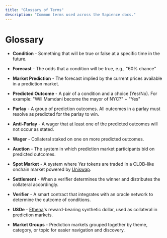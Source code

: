 ```yaml
---
title: "Glossary of Terms"
description: "Common terms used across the Sapience docs."
---
```


# Glossary

- **Condition** - Something that will be true or false at a specific time in the future.

- **Forecast** - The odds that a condition will be true, e.g., "60% chance"

- **Market Prediction** - The forecast implied by the current prices available in a prediction market.

- **Predicted Outcome** - A pair of a condition and a choice (Yes/No). For example: "Will Mamdani become the mayor of NYC?" + "Yes"

- **Parlay** - A group of prediction outcomes. All outcomes in a parlay must resolve as predicted for the parlay to win.

- **Anti-Parlay** - A wager that at least one of the predicted outcomes will not occur as stated.

- **Wager** - Collateral staked on one on more predicted outcomes.

- **Auction** - The system in which prediction market participants bid on predicted outcomes.

- **Spot Market** - A system where *Yes* tokens are traded in a CLOB-like onchain market powered by [Uniswap](https://uniswap.org).

- **Settlement** - When a verifier determines the winner and distributes the collateral accordingly.

- **Verifier** - A smart contract that integrates with an oracle network to determine the outcome of conditions.

- **USDe** - [Ethena](https://ethena.fi)'s reward-bearing synthetic dollar, used as collateral in prediction markets.

- **Market Groups** - Prediction markets grouped together by theme, category, or topic for easier navigation and discovery.


